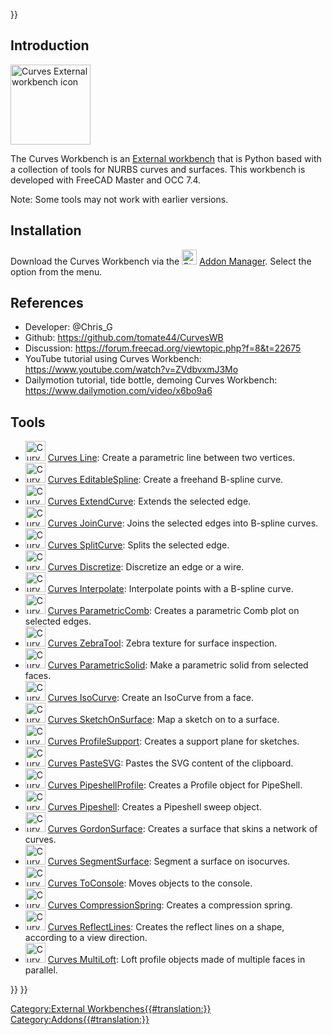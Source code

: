 <languages/>
{{UnfinishedDocu{{#translation:}}}}

<translate>

==Introduction== <!--T:2-->

</translate>
[[Image:Curves_workbench_icon.svg|thumb|128px|<translate><!--T:13--> Curves External workbench icon</translate>]]
{{TOCright}}
<translate>

<!--T:3-->
The Curves Workbench is an [[External_workbenches|External workbench]] that is Python based with a collection of tools for NURBS curves and surfaces. This workbench is developed with FreeCAD Master and OCC 7.4.

<!--T:14-->
Note: Some tools may not work with earlier versions.

==Installation== <!--T:4-->

<!--T:5-->
Download the Curves Workbench via the [[Image:Std_AddonMgr.svg|24px|link=Std_AddonMgr]] [[Std_AddonMgr|Addon Manager]]. Select the {{MenuCommand|Tools → Addon Manager}} option from the menu.

==References== <!--T:6-->

<!--T:7-->
* Developer: @Chris_G
* Github: https://github.com/tomate44/CurvesWB
* Discussion: https://forum.freecad.org/viewtopic.php?f=8&t=22675
* YouTube tutorial using Curves Workbench: https://www.youtube.com/watch?v=ZVdbvxmJ3Mo
* Dailymotion tutorial, tide bottle, demoing Curves Workbench: https://www.dailymotion.com/video/x6bo9a6

==Tools== <!--T:8-->

<!--T:12-->
* [[Image:Curves_Line.svg|32px]] [[Curves_Line|Curves Line]]: Create a parametric line between two vertices.
* [[Image:Curves_EditableSpline.svg|32px]] [[Curves_EditableSpline|Curves EditableSpline]]: Create a freehand B-spline curve.
* [[Image:Curves_ExtendCurve.svg|32px]] [[Curves_ExtendCurve|Curves ExtendCurve]]: Extends the selected edge.
* [[Image:Curves_JoinCurve.svg|32px]] [[Curves_JoinCurve|Curves JoinCurve]]: Joins the selected edges into B-spline curves.
* [[Image:Curves_SplitCurve.svg|32px]] [[Curves_SplitCurve|Curves SplitCurve]]: Splits the selected edge.
* [[Image:Curves_Discretize.svg|32px]] [[Curves_Discretize|Curves Discretize]]: Discretize an edge or a wire.
* [[Image:Curves_Interpolate.svg|32px]] [[Curves_Interpolate|Curves Interpolate]]: Interpolate points with a B-spline curve.
* [[Image:Curves_ParametricComb.svg|32px]] [[Curves_ParametricComb|Curves ParametricComb]]: Creates a parametric Comb plot on selected edges.
* [[Image:Curves_ZebraTool.svg|32px]] [[Curves_ZebraTool|Curves ZebraTool]]: Zebra texture for surface inspection.
* [[Image:Curves_ParametricSolid.svg|32px]] [[Curves_ParametricSolid|Curves ParametricSolid]]: Make a parametric solid from selected faces.
* [[Image:Curves_IsoCurve.svg|32px]] [[Curves_IsoCurve|Curves IsoCurve]]: Create an IsoCurve from a face.
* [[Image:Curves_SketchOnSurface.svg|32px]] [[Curves_SketchOnSurface|Curves SketchOnSurface]]: Map a sketch on to a surface.
* [[Image:Curves_ProfileSupport.svg|32px]] [[Curves_ProfileSupport|Curves ProfileSupport]]: Creates a support plane for sketches.
* [[Image:Curves_PasteSVG.svg|32px]] [[Curves_PasteSVG|Curves PasteSVG]]: Pastes the SVG content of the clipboard.
* [[Image:Curves_PipeshellProfile.svg|32px]] [[Curves_PipeshellProfile|Curves PipeshellProfile]]: Creates a Profile object for PipeShell.
* [[Image:Curves_Pipeshell.svg|32px]] [[Curves_Pipeshell|Curves Pipeshell]]: Creates a Pipeshell sweep object.
* [[Image:Curves_GordonSurface.svg|32px]] [[Curves_GordonSurface|Curves GordonSurface]]: Creates a surface that skins a network of curves.
* [[Image:Curves_SegmentSurface.svg|32px]] [[Curves_SegmentSurface|Curves SegmentSurface]]: Segment a surface on isocurves.
* [[Image:Curves_ToConsole.svg|32px]] [[Curves_ToConsole|Curves ToConsole]]: Moves objects to the console.
* [[Image:Curves_CompressionSpring.svg|32px]] [[Curves_CompressionSpring|Curves CompressionSpring]]: Creates a compression spring.
* [[Image:Curves_ReflectLines.svg|32px]] [[Curves_ReflectLines|Curves ReflectLines]]: Creates the reflect lines on a shape, according to a view direction.
* [[Image:Curves_MultiLoft.svg|32px]] [[Curves_MultiLoft|Curves MultiLoft]]: Loft profile objects made of multiple faces in parallel.


</translate>
{{Curves Tools navi{{#translation:}}}}
{{Userdocnavi{{#translation:}}}}
[[Category:External Workbenches{{#translation:}}]]
[[Category:Addons{{#translation:}}]]